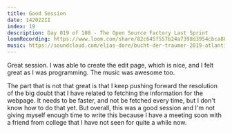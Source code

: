 ```yaml
---
title: Good Session
date: 142022II
index: 19
description: Day 019 of 108 - The Open Source Factory Last Sprint
loomRecording: https://www.loom.com/share/82c645f557b24a7398d3954cbca88e84
music: https://soundcloud.com/elias-dore/bucht-der-traumer-2019-atlantis-friday-night
---
```


Great session. I was able to create the edit page, which is nice, and I felt great as I was programming. The music was awesome too.

The part that is not that great is that I keep pushing forward the resolution of the big doubt that I have related to fetching the information for the webpage. It needs to be faster, and not be fetched every time, but I don't know how to do that yet. But overall, this was a good session and I'm not giving myself enough time to write this because I have a meeting soon with a friend from college that I have not seen for quite a while now.

